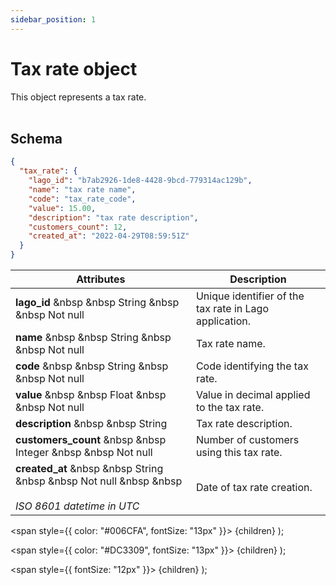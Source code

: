```yaml
---
sidebar_position: 1
---
```


# Tax rate object

This object represents a tax rate.<br></br>

## Schema

```json
{
  "tax_rate": {
    "lago_id": "b7ab2926-1de8-4428-9bcd-779314ac129b",
    "name": "tax rate name",
    "code": "tax_rate_code",
    "value": 15.00,
    "description": "tax rate description",
    "customers_count": 12,
    "created_at": "2022-04-29T08:59:51Z"
  }
}
```

| Attributes | Description |
| -----------| ----------- |
| **lago_id** &nbsp &nbsp <Type>String</Type> &nbsp &nbsp <NotNullable>Not null</NotNullable> | Unique identifier of the tax rate in Lago application. |
| **name** &nbsp &nbsp <Type>String</Type> &nbsp &nbsp <NotNullable>Not null</NotNullable> | Tax rate name. |
| **code** &nbsp &nbsp <Type>String</Type> &nbsp &nbsp <NotNullable>Not null</NotNullable> | Code identifying the tax rate. |
| **value** &nbsp &nbsp <Type>Float</Type> &nbsp &nbsp <NotNullable>Not null</NotNullable> | Value in decimal applied to the tax rate. |
| **description** &nbsp &nbsp <Type>String</Type> | Tax rate description. |
| **customers_count** &nbsp &nbsp <Type>Integer</Type> &nbsp &nbsp <NotNullable>Not null</NotNullable> | Number of customers using this tax rate. |
| **created_at** &nbsp &nbsp <Type>String</Type> &nbsp &nbsp <NotNullable>Not null</NotNullable> &nbsp &nbsp <br></br><Comment>*ISO 8601 datetime in UTC*</Comment> | Date of tax rate creation. |


  <span
    style={{
      color: "#006CFA",
      fontSize: "13px"
    }}>
    {children}
  </span>
);

  <span
    style={{
      color: "#DC3309",
      fontSize: "13px"
    }}>
    {children}
  </span>
);

  <span
    style={{
      fontSize: "12px"
    }}>
    {children}
  </span>
);
